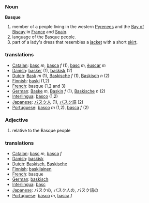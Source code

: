 === Noun ===

'''Basque'''

# member of a people living in the western [[Pyrenees]] and the [[Bay of Biscay]] in [[France]] and [[Spain]].
# language of the Basque people.
# part of a lady's dress that resembles a [[jacket]] with a short [[skirt]].

=== translations ===
*[[Catalan]]: [[basc]] ''m'', [[basca]] ''f'' (1), [[basc]] ''m'', [[èuscar]] ''m''
*[[Danish]]: [[basker]] (1), [[baskisk]] (2)
*[[Dutch]]: [[Bask]] ''m'' (1), [[Baskische]] ''f'' (1), [[Baskisch]] ''n'' (2)
*[[Finnish]]: [[baski]] (1,2)
*[[French]]: basque (1,2 and 3)
*[[German]]: [[Baske]] ''m'', [[Baskin]] ''f'' (1), [[Baskische]] ''n'' (2)
*[[Interlingua]]: [[basco]] (1,2)
*[[Japanese]]: [[バスク人]] (1), [[バスク語]] (2)
*[[Portuguese]]: [[basco]] ''m'' (1,2), [[basca]] ''f'' (2)

=== Adjective ===
# relative to the Basque people

=== translations ===
*[[Catalan]]: [[basc]] ''m'', [[basca]] ''f''
*[[Danish]]: [[baskisk]]
*[[Dutch]]: [[Baskisch]], [[Baskische]]
*[[Finnish]]: [[baskilainen]]
*[[French]]: basque
*[[German]]: [[baskisch]]
*[[Interlingua]]: [[basc]]
*[[Japanese]]: バスクの, バスク人の, バスク語の
*[[Portuguese]]: [[basco]] ''m'', [[basca]] ''f''
